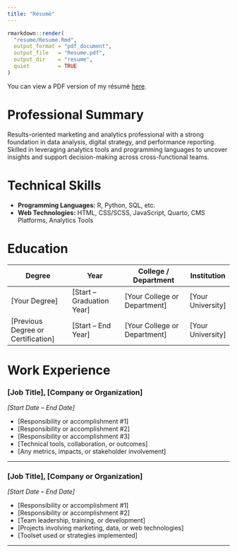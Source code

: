 ---
title: "Résumé"
---

```{r knit-resume, echo=FALSE, message=FALSE}
rmarkdown::render(
  "resume/Resume.Rmd",
  output_format = "pdf_document",
  output_file   = "Resume.pdf",
  output_dir    = "resume",
  quiet         = TRUE
)
```

You can view a PDF version of my résumé [here](resume/Resume.pdf).

# Professional Summary

Results-oriented marketing and analytics professional with a strong foundation in data analysis, digital strategy, and performance reporting. Skilled in leveraging analytics tools and programming languages to uncover insights and support decision-making across cross-functional teams.

# Technical Skills

- **Programming Languages:** R, Python, SQL, etc.  
- **Web Technologies:** HTML, CSS/SCSS, JavaScript, Quarto, CMS Platforms, Analytics Tools

# Education

| Degree                             | Year                          | College / Department                 | Institution         |
| ---------------------------------- | ----------------------------- | ------------------------------------ | ------------------- |
| [Your Degree]                     | [Start – Graduation Year]     | [Your College or Department]        | [Your University]   |
| [Previous Degree or Certification] | [Start – End Year]            | [Your College or Department]        | [Your University]   |

# Work Experience

### [Job Title], [Company or Organization]  
*[Start Date – End Date]*

- [Responsibility or accomplishment #1]  
- [Responsibility or accomplishment #2]  
- [Responsibility or accomplishment #3]  
- [Technical tools, collaboration, or outcomes]  
- [Any metrics, impacts, or stakeholder involvement]

---

### [Job Title], [Company or Organization]  
*[Start Date – End Date]*

- [Responsibility or accomplishment #1]  
- [Responsibility or accomplishment #2]  
- [Team leadership, training, or development]  
- [Projects involving marketing, data, or web technologies]  
- [Toolset used or strategies implemented]

---